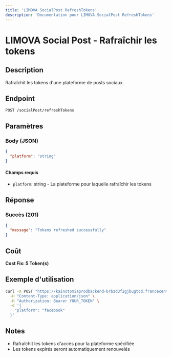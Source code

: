 ```yaml
---
title: 'LIMOVA SocialPost RefreshTokens'
description: 'Documentation pour LIMOVA SocialPost RefreshTokens'
---
```


# LIMOVA Social Post - Rafraîchir les tokens

## Description
Rafraîchit les tokens d'une plateforme de posts sociaux.

## Endpoint
```
POST /socialPost/refreshTokens
```

## Paramètres

### Body (JSON)
```json
{
  "platform": "string"
}
```

#### Champs requis
- `platform`: string - La plateforme pour laquelle rafraîchir les tokens

## Réponse

### Succès (201)
```json
{
  "message": "Tokens refreshed successfully"
}
```

## Coût
**Cost Fix: 5 Token(s)**

## Exemple d'utilisation

```bash
curl -X POST "https://kainotomiaprodbackend-brbzd3f2gjbugtcd.francecentral-01.azurewebsites.net/socialPost/refreshTokens" \
  -H "Content-Type: application/json" \
  -H "Authorization: Bearer YOUR_TOKEN" \
  -d '{
    "platform": "facebook"
  }'
```

## Notes
- Rafraîchit les tokens d'accès pour la plateforme spécifiée
- Les tokens expirés seront automatiquement renouvelés 
